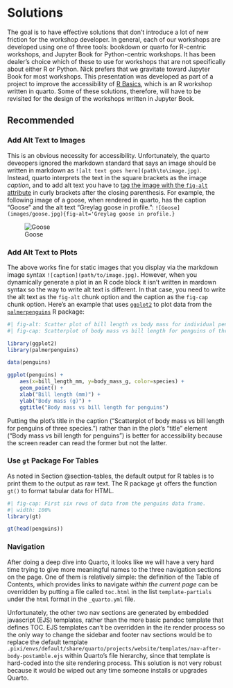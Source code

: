 # Solutions

The goal is to have effective solutions that don't introduce a lot of new friction for the workshop developer. In general, each of our workshops are developed using one of three tools: bookdown or quarto for R-centric workshops, and Jupyter Book for Python-centric workshops. It has been dealer's choice which of these to use for workshops that are not specifically about either R or Python. Nick prefers that we gravitate toward Jupyter Book for most workshops. This presentation was developed as part of a project to improve the accessibility of [R Basics](https://ucdavisdatalab.github.io/workshop_r_basics/), which is an R workshop written in quarto. Some of these solutions, therefore, will have to be revisited for the design of the workshops written in Jupyter Book. 

## Recommended

### Add Alt Text to Images
This is an obvious necessity for accessibility. Unfortunately, the quarto deveopers ignored the markdown standard that says an image should be written in markdown as `![alt text goes here](path\to\image.jpg)`. Instead, quarto interprets the text in the square brackets as the image *caption*, and to add alt text you have to [tag the image with the `fig-alt` attribute](https://quarto.org/docs/authoring/figures.html#alt-text) in curly brackets after the closing parenthesis. For example, the following image of a goose, when rendered in quarto, has the caption "Goose" and the alt text "Greylag goose in profile.":
`![Goose](images/goose.jpg){fig-alt='Greylag goose in profile.}`

![Goose](/images/goose.jpg){fig-alt='Greylag goose in profile.'}

### Add Alt Text to Plots
The above works fine for static images that you display via the markdown image syntax `![caption](path/to/image.jpg)`. However, when you dynamically generate a plot in an R code block it isn't written in mardown syntax so the way to write alt text is different. In that case, you need to write the alt text as the `fig-alt` chunk option and the caption as the `fig-cap` chunk option. Here's an example that uses [`ggplot2`](https://ggplot2.tidyverse.org) to plot data from the [`palmerpenguins`](https://allisonhorst.github.io/palmerpenguins/) R package:

```r
#| fig-alt: Scatter plot of bill length vs body mass for individual penguins of three species. There is a visible trend where penguins of the same species with longer bills are usually more massive. While gentoo penguins are larger than adelie penguins, the relationship between the two measurements is the same for these two species. Chinstrap penguins, however, are approximately as massive as adelie penguins but have the same bill length as gentoo penguins.
#| fig-cap: Scatterplot of body mass vs bill length for penguins of three species.

library(ggplot2)
library(palmerpenguins)

data(penguins)

ggplot(penguins) +
    aes(x=bill_length_mm, y=body_mass_g, color=species) +
    geom_point() +
    xlab("Bill length (mm)") +
    ylab("Body mass (g)") +
    ggtitle("Body mass vs bill length for penguins")
```

Putting the plot's title in the caption ("Scatterplot of body mass vs bill length for penguins of three species.") rather than in the plot's "title" element ("Body mass vs bill length for penguins") is better for accessibility because the screen reader can read the former but not the latter.

### Use `gt` Package For Tables
As noted in Section @section-tables, the default output for R tables is to print them to the output as raw text. The R package `gt` offers the function `gt()` to format tabular data for HTML. 

```r
#| fig-cap: First six rows of data from the penguins data frame.
#| width: 100%
library(gt)

gt(head(penguins))
```


### Navigation
After doing a deep dive into Quarto, it looks like we will have a very hard time trying to give more meaningful names to the three navigation sections on the page. One of them is relatively simple: the definition of the Table of Contents, which provides links to navigate *within the current page* can be overridden by putting a file called `toc.html` in the list `template-partials` under the `html` format in the `_quarto.yml` file.

Unfortunately, the other two nav sections are generated by embedded javascript (EJS) templates, rather than the more basic pandoc template that defines TOC. EJS templates can't be overridden in the ite render process so the only way to change the sidebar and footer nav sections would be to replace the default template `.pixi/envs/default/share/quarto/projects/website/templates/nav-after-body-postamble.ejs` within Quarto's file hierarchy, since that template is hard-coded into the site rendering process. This solution is not very robust because it would be wiped out any time someone installs or upgrades Quarto.